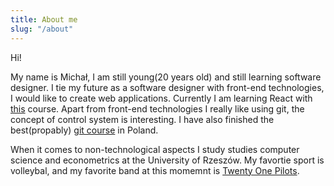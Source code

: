 ```yaml
---
title: About me
slug: "/about"
---
```


Hi!

My name is Michał, I am still young(20 years old) and still learning software designer. I tie my future as a software designer with front-end technologies, I would like to create web applications. Currently I am learning React with <a href="https://scrimba.com/learn/learnreact" target="_blank">this</a> course. Apart from front-end technologies I really like using git, the concept of control system is interesting. I have also finished the best(propably) <a href="https://kursgita.pl/" target="_blank">git course</a> in Poland.

When it comes to non-technological aspects I study studies computer science and econometrics at the University of Rzeszów. My favortie sport is volleybal, and my favorite band at this momemnt is <a target="_blank" href="https://www.youtube.com/channel/UCBQZwaNPFfJ1gZ1fLZpAEGw">Twenty One Pilots</a>.
